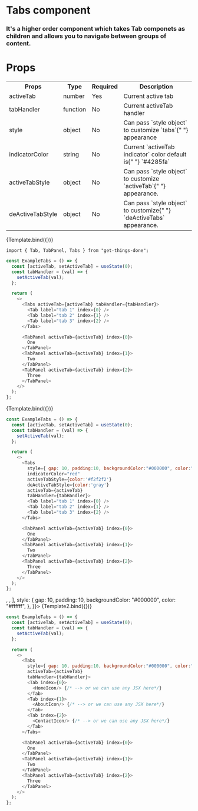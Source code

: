 
<Meta title="Navigation/Tabs" component={ExampleTabs} />

# Tabs component

### It's a higher order component which takes Tab componets as children and allows you to navigate between groups of content.

# Props

<table className={styles.customers}>
  <tr>
    <th>Props</th>
    <th>Type</th>
    <th>Required</th>
    <th>Description</th>
  </tr>
  <tr>
    <td>activeTab</td>
    <td>number</td>
    <td>Yes</td>
    <td>Current active tab</td>
  </tr>
  <tr>
    <td>tabHandler</td>
    <td>function</td>
    <td>No</td>
    <td>Current activeTab handler</td>
  </tr>
  <tr>
    <td>style</td>
    <td>object</td>
    <td>No</td>
    <td>
      Can pass <span>`style object`</span> to customize <span>`tabs`</span>{" "}
      appearance
    </td>
  </tr>
  <tr>
    <td>indicatorColor</td>
    <td>string</td>
    <td>No</td>
    <td>
      Current <span>`activeTab indicator`</span> color default is{" "}
      <span>`#4285fa`</span>
    </td>
  </tr>
  <tr>
    <td>activeTabStyle</td>
    <td>object</td>
    <td>No</td>
    <td>
      Can pass <span>`style object`</span> to customize <span>`activeTab`</span>{" "}
      appearance.
    </td>
  </tr>
  <tr>
    <td>deActiveTabStyle</td>
    <td>object</td>
    <td>No</td>
    <td>
      Can pass <span>`style object`</span> to customize{" "}
      <span>`deActiveTabs`</span> appearance.
    </td>
  </tr>
</table>


<Canvas>
  <Story
    name="Basic"
    args={{
      tabs: ["Tab 1", "Tab 2", "Tab 3"],
      style: { gap: 10, padding: 5 },
    }}
  >
    {Template.bind({})}
  </Story>
</Canvas>

```
import { Tab, TabPanel, Tabs } from "get-things-done";
```

```js
const ExampleTabs = () => {
  const [activeTab, setActiveTab] = useState(0);
  const tabHandler = (val) => {
    setActiveTab(val);
  };

  return (
    <>
      <Tabs activeTab={activeTab} tabHandler={tabHandler}>
        <Tab label="tab 1" index={0} />
        <Tab label="tab 2" index={1} />
        <Tab label="tab 3" index={2} />
      </Tabs>

      <TabPanel activeTab={activeTab} index={0}>
        One
      </TabPanel>
      <TabPanel activeTab={activeTab} index={1}>
        Two
      </TabPanel>
      <TabPanel activeTab={activeTab} index={2}>
        Three
      </TabPanel>
    </>
  );
};
```

<Canvas>
  <Story
    name="Customized"
    args={{
      tabs: ["Tab 1", "Tab 2", "Tab 3"],
      style: {
        gap: 10,
        padding: 10,
        backgroundColor: "#000000",
        color: "#ffffff",
      },
      indicatorColor: "red",
      activeTabStyle: {
        color: "#f2f2f2",
      },
      deActiveTabStyle: {
        color: "gray",
      },
    }}
  >
    {Template.bind({})}
  </Story>
</Canvas>

```js
const ExampleTabs = () => {
  const [activeTab, setActiveTab] = useState(0);
  const tabHandler = (val) => {
    setActiveTab(val);
  };

  return (
    <>
      <Tabs
        style={ gap: 10, padding:10, backgroundColor:"#000000", color:"#ffffff" }
        indicatorColor="red"
        activeTabStyle={color:'#f2f2f2'}
        deActiveTabStyle={color:'gray'}
        activeTab={activeTab}
        tabHandler={tabHandler}>
        <Tab label="tab 1" index={0} />
        <Tab label="tab 2" index={1} />
        <Tab label="tab 3" index={2} />
      </Tabs>

      <TabPanel activeTab={activeTab} index={0}>
        One
      </TabPanel>
      <TabPanel activeTab={activeTab} index={1}>
        Two
      </TabPanel>
      <TabPanel activeTab={activeTab} index={2}>
        Three
      </TabPanel>
    </>
  );
};
```


<Canvas>
  <Story
    name="TabsWithICons"
    args={{
      tabs: [<IconOne/>, <IconTwo/>, <IconThree/>],
      style: {
        gap: 10,
        padding: 10,
        backgroundColor: "#000000",
        color: "#ffffff",
      },
    }}>
    {Template2.bind({})}
  </Story>
</Canvas>


```js
const ExampleTabs = () => {
  const [activeTab, setActiveTab] = useState(0);
  const tabHandler = (val) => {
    setActiveTab(val);
  };

  return (
    <>
      <Tabs
        style={ gap: 10, padding:10, backgroundColor:"#000000", color:"#ffffff" }
        activeTab={activeTab}
        tabHandler={tabHandler}>
        <Tab index={0}>
          <HomeIcon/> {/* --> or we can use any JSX here*/}
        </Tab>
        <Tab index={1}>
          <AboutIcon/> {/* --> or we can use any JSX here*/}
        </Tab>
        <Tab index={2}>
          <ContactIcon/> {/* --> or we can use any JSX here*/}
        </Tab>
      </Tabs>

      <TabPanel activeTab={activeTab} index={0}>
        One
      </TabPanel>
      <TabPanel activeTab={activeTab} index={1}>
        Two
      </TabPanel>
      <TabPanel activeTab={activeTab} index={2}>
        Three
      </TabPanel>
    </>
  );
};
```